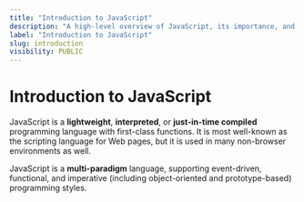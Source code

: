 ```yaml
---
title: "Introduction to JavaScript"
description: "A high-level overview of JavaScript, its importance, and role in web development."
label: "Introduction to JavaScript"
slug: introduction
visibility: PUBLIC
---
```


# Introduction to JavaScript

JavaScript is a **lightweight**, **interpreted**, or **just-in-time compiled** programming language with first-class functions. It is most well-known as the scripting language for Web pages, but it is used in many non-browser environments as well.

JavaScript is a **multi-paradigm** language, supporting event-driven, functional, and imperative (including object-oriented and prototype-based) programming styles.